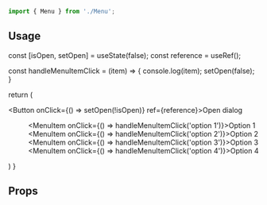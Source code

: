 
<Meta title="Design System / Components/Menu" component={Menu} />

```js
import { Menu } from './Menu';
````

## Usage

  const [isOpen, setOpen] = useState(false);
  const reference = useRef();

  const handleMenuItemClick = (item) => {
    console.log(item);
    setOpen(false);
  }

  return (
    <div>
      <Button onClick={() => setOpen(!isOpen)} ref={reference}>Open dialog</Button>
      <Menu placement='bottom-start' isOpen={isOpen} source={reference}>
        <MenuItem onClick={() => handleMenuItemClick('option 1')}>Option 1</MenuItem>
        <MenuItem onClick={() => handleMenuItemClick('option 2')}>Option 2</MenuItem>
        <MenuItem onClick={() => handleMenuItemClick('option 3')}>Option 3</MenuItem>
        <MenuItem onClick={() => handleMenuItemClick('option 4')}>Option 4</MenuItem>
      </Menu>
    </div>
  ) 
}

<Canvas withSource="open">
  <Story name="base">
    <InteractiveMenu />
  </Story>
</Canvas>

## Props

<ArgsTable of={Menu} />
